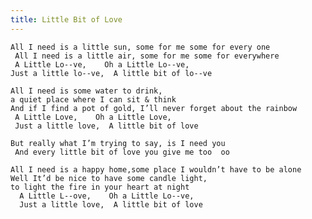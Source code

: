 ```yaml
---
title: Little Bit of Love
---
```


```
All I need is a little sun, some for me some for every one
 All I need is a little air, some for me some for everywhere
 A Little Lo--ve,    Oh a Little Lo--ve,
Just a little lo--ve,  A little bit of lo--ve

All I need is some water to drink, 
a quiet place where I can sit & think
And if I find a pot of gold, I’ll never forget about the rainbow
 A Little Love,    Oh a Little Love,
 Just a little love,  A little bit of love

But really what I’m trying to say, is I need you
 And every little bit of love you give me too  oo

All I need is a happy home,some place I wouldn’t have to be alone
Well It’d be nice to have some candle light, 
to light the fire in your heart at night
  A Little L--ove,    Oh a Little Lo--ve,
  Just a little love,  A little bit of love
```
